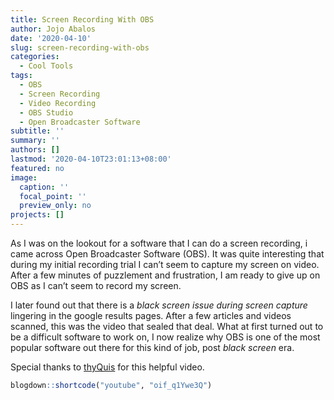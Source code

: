 ```yaml
---
title: Screen Recording With OBS
author: Jojo Abalos
date: '2020-04-10'
slug: screen-recording-with-obs
categories:
  - Cool Tools
tags:
  - OBS
  - Screen Recording
  - Video Recording
  - OBS Studio
  - Open Broadcaster Software
subtitle: ''
summary: ''
authors: []
lastmod: '2020-04-10T23:01:13+08:00'
featured: no
image:
  caption: ''
  focal_point: ''
  preview_only: no
projects: []
---
```


As I was on the lookout for a software that I can do a screen recording, i came across Open Broadcaster Software (OBS).  It was quite interesting that during my initial recording trial I can't seem to capture my screen on video.  After a few minutes of puzzlement and frustration, I am ready to give up on OBS as I can't seem to record my screen.

I later found out that there is a *black screen issue during screen capture* lingering in the google results pages.  After a few articles and videos scanned, this was the video that sealed that deal.  What at first turned out to be a difficult software to work on, I now realize why OBS is one of the most popular software out there for this kind of job, post *black screen* era.  

Special thanks to [thyQuis](https://www.youtube.com/channel/UCNSjGve-Zn1t4CLXAtL3jeQ/about) for this helpful video.

```r
blogdown::shortcode("youtube", "oif_q1Ywe3Q")
```